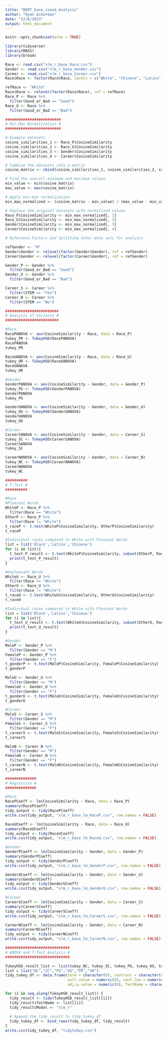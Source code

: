 ```yaml
---
title: "BERT_base_cased_Analysis"
author: "Ryan Ackerman"
date: "12/6/2023"
output: html_document
---
```

 
```r
knitr::opts_chunk$set(echo = TRUE)
```

```r
library(tidyverse)
library(MASS)
library(broom)

Race <- read.csv("xlm_r_base_Race.csv")
Gender <- read.csv("xlm_r_base_Gender.csv")
Career <- read.csv("xlm_r_base_Career.csv")
Race$Race <- factor(Race$Race, levels = c("White", "Chinese", "Latinx", "Black"))

refRace <- "White"
Race$Race <- relevel(factor(Race$Race), ref = refRace)
Race_P <- Race %>%
  filter(Good_or_Bad == "Good")
Race_U <- Race %>%
  filter(Good_or_Bad == "Bad")

#########################
# Min-Max Normalization #
#########################

# Example datasets
cosine_similarities_1 <- Race_P$CosineSimilarity
cosine_similarities_2 <- Race_U$CosineSimilarity
cosine_similarities_3 <- Gender$CosineSimilarity
cosine_similarities_4 <- Career$CosineSimilarity

# Combine the datasets into a matrix
cosine_matrix <- cbind(cosine_similarities_1, cosine_similarities_2, cosine_similarities_3, cosine_similarities_4)

# Find the overall minimum and maximum values
min_value <- min(cosine_matrix)
max_value <- max(cosine_matrix)

# Apply min-max normalization
min_max_normalized <- (cosine_matrix - min_value) / (max_value - min_value)

# Replace the original datasets with normalized values
Race_P$CosineSimilarity <- min_max_normalized[, 1]
Race_U$CosineSimilarity <- min_max_normalized[, 2]
Gender$CosineSimilarity <- min_max_normalized[, 3]
Career$CosineSimilarity <- min_max_normalized[, 4]

# Reference Factors and Splitting other data sets for analysis

refGender <- "M"
Gender$Gender <- relevel(factor(Gender$Gender), ref = refGender)
Career$Gender <- relevel(factor(Career$Gender), ref = refGender)

Gender_P <- Gender %>%
  filter(Good_or_Bad == "Good")
Gender_U <- Gender %>%
  filter(Good_or_Bad == "Bad")

Career_S <- Career %>%
  filter(STEM == "Yes")
Career_N <- Career %>%
  filter(STEM == "No")

########################
# Analysis of Variance #
########################

#Race
RacePANOVA <- aov(CosineSimilarity ~ Race, data = Race_P)
tukey_PR <- TukeyHSD(RacePANOVA)
RacePANOVA
tukey_PR

RaceUANOVA <- aov(CosineSimilarity ~ Race, data = Race_U)
tukey_UR <- TukeyHSD(RaceUANOVA)
RaceUANOVA
tukey_UR

#Gender
GenderPANOVA <- aov(CosineSimilarity ~ Gender, data = Gender_P)
tukey_PG <- TukeyHSD(GenderPANOVA)
GenderPANOVA
tukey_PG

GenderUANOVA <- aov(CosineSimilarity ~ Gender, data = Gender_U)
tukey_UG <- TukeyHSD(GenderUANOVA)
GenderUANOVA
tukey_UG

#Career
CareerSANOVA <- aov(CosineSimilarity ~ Gender, data = Career_S)
tukey_SC <- TukeyHSD(CareerSANOVA)
CareerSANOVA
tukey_SC

CareerNANOVA <- aov(CosineSimilarity ~ Gender, data = Career_N)
tukey_NC <- TukeyHSD(CareerNANOVA)
CareerNANOVA
tukey_NC

##########
# T-Test #
##########

#Race
#Pleasant Words
WhiteP <- Race_P %>%
  filter(Race == "White")
OtherP <- Race_P %>%
  filter(Race != "White")
t_raceP <- t.test(WhiteP$CosineSimilarity, OtherP$CosineSimilarity)
t_raceP

#Individual races compared to White with Pleasant Words
list = list('Black','Latinx','Chinese')
for (i in list){
  t_test_P_result <- t.test(WhiteP$CosineSimilarity, subset(OtherP, Race == i)$CosineSimilarity)
  print(t_test_P_result)
}

#Unpleasant Words
WhiteU <- Race_U %>%
  filter(Race == "White")
OtherU <- Race_U %>%
  filter(Race != "White")
t_raceU <- t.test(WhiteU$CosineSimilarity, OtherU$CosineSimilarity)
t_raceU

#Individual races compared to White with Pleasant Words
list = list('Black','Latinx','Chinese')
for (i in list){
  t_test_U_result <- t.test(WhiteU$CosineSimilarity, subset(OtherU, Race == i)$CosineSimilarity)
  print(t_test_U_result)
}

#Gender
MaleP <- Gender_P %>%
  filter(Gender == "M")
FemaleP <- Gender_P %>%
  filter(Gender == "F")
t_genderP <- t.test(MaleP$CosineSimilarity, FemaleP$CosineSimilarity)
t_genderP

MaleU <- Gender_U %>%
  filter(Gender == "M")
FemaleU <- Gender_U %>%
  filter(Gender == "F")
t_genderU <- t.test(MaleU$CosineSimilarity, FemaleU$CosineSimilarity)
t_genderU

#Career
MaleS <- Career_S %>%
  filter(Gender == "M")
FemaleS <- Career_S %>%
  filter(Gender == "F")
t_careerS <- t.test(MaleS$CosineSimilarity, FemaleS$CosineSimilarity)
t_careerS

MaleN <- Career_N %>%
  filter(Gender == "M")
FemaleN <- Career_N %>%
  filter(Gender == "F")
t_careerN <- t.test(MaleN$CosineSimilarity, FemaleN$CosineSimilarity)
t_careerN

##############
# Regression #
##############

#Race
RacePCoeff <- lm(CosineSimilarity ~ Race, data = Race_P)
summary(RacePCoeff)
tidy_output <- tidy(RacePCoeff)
write.csv(tidy_output, "xlm_r_base_lm_RaceP.csv", row.names = FALSE)

RaceUCoeff <- lm(CosineSimilarity ~ Race, data = Race_U)
summary(RaceUCoeff)
tidy_output <- tidy(RaceUCoeff)
write.csv(tidy_output, "xlm_r_base_lm_RaceU.csv", row.names = FALSE)

#Gender
GenderPCoeff <- lm(CosineSimilarity ~ Gender, data = Gender_P)
summary(GenderPCoeff)
tidy_output <- tidy(GenderPCoeff)
write.csv(tidy_output, "xlm_r_base_lm_GenderP.csv", row.names = FALSE)

GenderUCoeff <- lm(CosineSimilarity ~ Gender, data = Gender_U)
summary(GenderUCoeff)
tidy_output <- tidy(GenderUCoeff)
write.csv(tidy_output, "xlm_r_base_lm_GenderU.csv", row.names = FALSE)

#Career
CareerSCoeff <- lm(CosineSimilarity ~ Gender, data = Career_S)
summary(CareerSCoeff)
tidy_output <- tidy(CareerSCoeff)
write.csv(tidy_output, "xlm_r_base_lm_CareerS.csv", row.names = FALSE)

CareerNCoeff <- lm(CosineSimilarity ~ Gender, data = Career_N)
summary(CareerNCoeff)
tidy_output <- tidy(CareerNCoeff)
write.csv(tidy_output, "xlm_r_base_lm_CareerN.csv", row.names = FALSE)
```

```r
#############################
# ANOVA and T-Test Analysis #
#############################

TukeyHSD_result_list <- list(tukey_NC, tukey_SC, tukey_PG, tukey_UG, tukey_PR, tukey_UR)
list = list("NC","SC","PG","UG","PR","UR")
tidy_tukey_df <- data.frame(term = character(0), contrast = character(0), estimate = numeric(0),
                            null.value = numeric(0), conf.low = numeric(0), conf.high = numeric(0),
                            adj.p.value = numeric(0), TestName = character(0), Model = character(0))

for (i in seq_along(TukeyHSD_result_list)) {
  tidy_result <- tidy(TukeyHSD_result_list[[i]])
  tidy_result$TestName <- list[[i]]
  tidy_result$Model <- "xlm_r"
  
  # Append the tidy_result to tidy_tukey_df
  tidy_tukey_df <- bind_rows(tidy_tukey_df, tidy_result)
}
write.csv(tidy_tukey_df, "tidytukey.csv")
```

